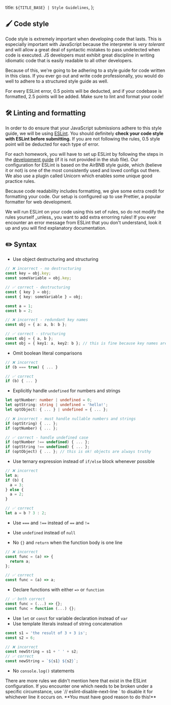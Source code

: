 
  title: `${TITLE_BASE} | Style Guidelines`,
};

## 🖌️ Code style

Code style is extremely important when developing code that lasts. This is especially important with JavaScript because the interpreter is _very tolerant_ and will allow a great deal of syntactic mistakes to pass undetected when code is executed. JS developers must exhibit great discipline in writing idiomatic code that is easily readable to all other developers.

Because of this, we're going to be adhering to a style guide for code written in this class. If you ever go out and write code professionally, you would do well to adhere to a structured style guide as well.

<Alert type="danger">
  For every ESLint error, 0.5 points will be deducted, and if your codebase is
  formatted, 2.5 points will be added. Make sure to lint and format your code!
</Alert>

## 🛠️ Linting and formatting

In order to do ensure that your JavaScript submissions adhere to this style guide, we will be using [ESLint](http://eslint.org/). You should definitely **check your code style with ESLint before submitting.** If you are not following the rules, 0.5 style point will be deducted for each type of error.

For each homework, you will have to set up ESLint by following the steps in the [development guide](/development) (if it is not provided in the stub file). Our configuration for ESLint is based on the AirBNB style guide, which (believe it or not) is one of the most consistently used and loved configs out there. We also use a plugin called Unicorn which enables some unique good practice rules.

Because code readability includes formatting, we give some extra credit for formatting your code. Our setup is configured up to use Prettier, a popular formatter for web development.

<Alert mdx type="warning">
  We will run ESLint on your code using this set of rules, so do not modify the
  rules yourself _unless_ you want to add extra errorring rules! If you ever
  encounter an error message from ESLint that you don't understand, look it up
  and you will find explanatory documentation.
</Alert>

## ✏️ Syntax

- Use object destructuring and structuring

```ts
// ❌ incorrect - no destructuring
const key = obj.key;
const someVariable = obj.key;

// ✅ correct - destructuring
const { key } = obj;
const { key: someVariable } = obj;
```

```ts
const a = 1;
const b = 2;

// ❌ incorrect - redundant key names
const obj = { a: a, b: b };

// ✅ correct - structuring
const obj = { a, b };
const obj = { key1: a, key2: b }; // this is fine because key names are different
```

- Omit boolean literal comparisons

```ts
// ❌ incorrect
if (b === true) { ... }

// ✅ correct
if (b) { ... }
```

- Explicitly handle `undefined` for numbers and strings

```ts
let optNumber: number | undefined = 0;
let optString: string | undefined = 'hello!';
let optObject: { ... } | undefined = { ... };

// ❌ incorrect - must handle nullable numbers and strings
if (optString) { ... };
if (optNumber) { ... };

// ✅ correct - handle undefined case
if (optNumber !== undefined) { ... };
if (optString !== undefined) { ... };
if (optObject) { ... }; // this is ok! objects are always truthy
```

- Use ternary expression instead of `if/else` block whenever possible

```ts
// ❌ incorrect
let a;
if (b) {
  a = 3;
} else {
  a = 2;
}

// ✅ correct
let a = b ? 3 : 2;
```

- Use `===` and `!==` instead of `==` and `!=`

- Use `undefined` instead of `null`

- No `{}` and `return` when the function body is one line

```ts
// ❌ incorrect
const func = (a) => {
  return a;
};

// ✅ correct
const func = (a) => a;
```

- Declare functions with either `=>` or `function`

```ts
// ✅ both correct
const func = (...) => {};
const func = function (...) {};
```

- Use `let` or `const` for variable declaration instead of `var`
- Use template literals instead of string concatenation

```ts
const s1 = 'the result of 3 + 3 is';
const s2 = 6;

// ❌ incorrect
const newString = s1 + ' ' + s2;
// ✅ correct
const newString = `${s1} ${s2}`;
```

- No `console.log()` statements

<Alert mdx>
  There are more rules we didn't mention here that exist in the ESLint configuration. If you encounter one which needs to be broken under a specific circumstance, use `// eslint-disable-next-line <rule-name>` to disable it for whichever line it occurs on. **You must have good reason to do this!**
</Alert>
